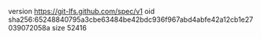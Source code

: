 version https://git-lfs.github.com/spec/v1
oid sha256:65248840795a3cbe63484be42bdc936f967abd4abfe42a12cb1e27039072058a
size 52416
